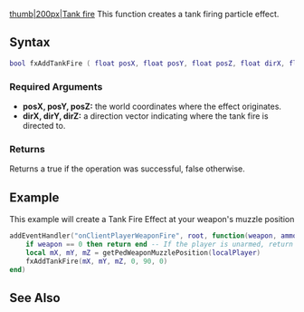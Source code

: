  
{{Client function}}
[[/Image:Fxtankfire.png.md|thumb|200px|Tank fire]]
This function creates a tank firing particle effect.

==Syntax==
<syntaxhighlight lang="lua">
bool fxAddTankFire ( float posX, float posY, float posZ, float dirX, float dirY, float dirZ )
</syntaxhighlight>
{{OOP||[[/Effect.md|Effect]].addTankFire}}

===Required Arguments=== 
*'''posX, posY, posZ:''' the world coordinates where the effect originates.
*'''dirX, dirY, dirZ:''' a direction vector indicating where the tank fire is directed to.

===Returns===
Returns a true if the operation was successful, false otherwise. 

==Example==
<section name="Client" class="client" show="true">
This example will create a Tank Fire Effect at your weapon's muzzle position

<syntaxhighlight lang="lua">
addEventHandler("onClientPlayerWeaponFire", root, function(weapon, ammo, ammoInClip, hitX, hitY, hitZ, hitElement)
    if weapon == 0 then return end -- If the player is unarmed, return end.
    local mX, mY, mZ = getPedWeaponMuzzlePosition(localPlayer)
    fxAddTankFire(mX, mY, mZ, 0, 90, 0)
end)
</syntaxhighlight>
</section>

==See Also==
{{Client Effects functions}}